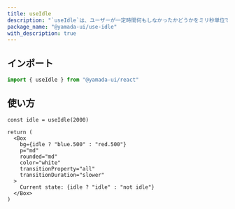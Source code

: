 ```yaml
---
title: useIdle
description: "`useIdle`は、ユーザーが一定時間何もしなかったかどうかをミリ秒単位で検出するカスタムフックです。"
package_name: "@yamada-ui/use-idle"
with_description: true
---
```


## インポート

```ts
import { useIdle } from "@yamada-ui/react"
```

## 使い方

```tsx functional=true
const idle = useIdle(2000)

return (
  <Box
    bg={idle ? "blue.500" : "red.500"}
    p="md"
    rounded="md"
    color="white"
    transitionProperty="all"
    transitionDuration="slower"
  >
    Current state: {idle ? "idle" : "not idle"}
  </Box>
)
```
